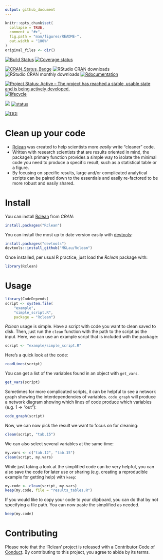 ```yaml
---
output: github_document
---
```



<!-- README.md is generated from README.Rmd. Please edit that file -->

```r
knitr::opts_chunk$set(
  collapse = TRUE,
  comment = "#>",
  fig.path = "man/figures/README-",
  out.width = "100%"
)
original_files <- dir()
```

<!-- # ijtiff  <img src="man/figures/logo.png" height="140" align="right"> -->

<!-- Code status -->
[![Build Status](https://travis-ci.org/ProvTools/Rclean.svg?branch=master)](https://travis-ci.org/ProvTools/Rclean) 
[![Coverage status](https://codecov.io/gh/provtools/Rclean/branch/master/graph/badge.svg)](https://codecov.io/github/provtools/Rclean?branch=master)

<!-- R status -->
[![CRAN_Status_Badge](http://www.r-pkg.org/badges/version/Rclean)](https://cran.r-project.org/package=Rclean)
![RStudio CRAN downloads](http://cranlogs.r-pkg.org/badges/grand-total/Rclean)
![RStudio CRAN monthly downloads](http://cranlogs.r-pkg.org/badges/Rclean)
[![Rdocumentation](http://www.rdocumentation.org/badges/version/Rclean)](http://www.rdocumentation.org/packages/Rclean)

<!-- Dev status -->
[![Project Status: Active – The project has reached a stable, usable state and is being actively developed.](http://www.repostatus.org/badges/latest/active.svg)](http://www.repostatus.org/#active)
[![lifecycle](https://img.shields.io/badge/lifecycle-maturing-blue.svg)](https://www.tidyverse.org/lifecycle/#maturing)

<!-- Package Review -->
[![](https://badges.ropensci.org/327_status.svg)](https://github.com/ropensci/software-review/issues/327)
[![status](http://joss.theoj.org/papers/334d80d5508056dc6e7e17c6fd3ed5a6/status.svg)](http://joss.theoj.org/papers/334d80d5508056dc6e7e17c6fd3ed5a6)

<!-- Archiving -->
[![DOI](https://zenodo.org/badge/102645585.svg)](https://zenodo.org/badge/latestdoi/102645585)

Clean up your code
==================

- [Rclean](https://github.com/ProvTools/Rclean) was created to help
  scientists more *easily* write "cleaner" code. 
- Written with research scientists that are results oriented in mind,
  the package's primary function provides a simple way to isolate the
  minimal code you need to produce a specific result, such as a
  statistical table or a figure.
- By focusing on specific results, large and/or complicated analytical
  scripts can be paired down to the essentials and easily re-factored
  to be more robust and easily shared.

Install
=======

You can install
[Rclean](https://cran.r-project.org/web/packages/Rclean/) from *CRAN*: 

```r
install.packages("Rclean")
```

You can install the most up to date version easily with
[devtools](https://github.com/hadley/devtools):

```r
install.packages("devtools")
devtools::install_github("MKLau/Rclean")
```

Once installed, per usual R practice, just load the *Rclean* package with:

```r
library(Rclean)
```

Usage
=====

```r
library(CodeDepends)
script <- system.file(
    "example", 
    "simple_script.R", 
    package = "Rclean")

```

*Rclean* usage is simple. Have a script with code you want to clean
saved to disk. Then, just run the `clean` function with the path to
the script as the input. Here, we can use an example script that is
included with the package:

```r
script <- "example/simple_script.R"

```

Here's a quick look at the code:


```r
readLines(script)

```



You can get a list of the variables found in an object with
`get_vars`. 

```r
get_vars(script)

```

Sometimes for more complicated scripts, it can be helpful to see a
 network graph showing the interdependencies of
 variables. `code_graph` will produce a network diagram showing which
 lines of code produce which variables (e.g. 1 -> "out"):

```r
code_graph(script)
```


Now, we can now pick the result we want to focus on for cleaning:


```r
clean(script, "tab.15")
```

We can also select several variables at the same time:

```r
my.vars <- c("tab.12", "tab.15")
clean(script, my.vars)
```

While just taking a look at the simplified code can be very helpful,
you can also save the code for later use or sharing (e.g. creating a
reproducible example for getting help) with `keep`:

```r
my.code <- clean(script, my.vars)
keep(my.code, file = "results_tables.R")
```

If you would like to copy your code to your clipboard, you can do that
by not specifying a file path. You can now paste the simplified as needed.

```r
keep(my.code)
```




Contributing
============

Please note that the 'Rclean' project is released with a
[Contributor Code of Conduct](CODE_OF_CONDUCT.md).
By contributing to this project, you agree to abide by its terms.
